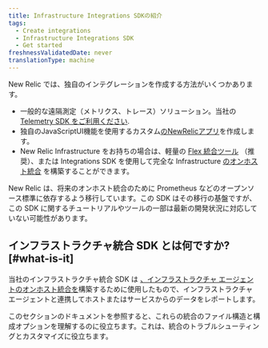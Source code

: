 ```yaml
---
title: Infrastructure Integrations SDKの紹介
tags:
  - Create integrations
  - Infrastructure Integrations SDK
  - Get started
freshnessValidatedDate: never
translationType: machine
---
```


New Relic では、独自のインテグレーションを作成する方法がいくつかあります。

* 一般的な遠隔測定（メトリクス、トレース）ソリューション。当社の [Telemetry SDK をご利用ください](/docs/data-ingest-apis/get-data-new-relic/new-relic-sdks/telemetry-sdks-send-custom-telemetry-data-new-relic).
* 独自のJavaScriptUI機能を使用するカスタム[のNewRelicアプリ](/docs/new-relic-one/use-new-relic-one/build-new-relic-one/new-relic-one-build-your-own-custom-new-relic-one-application)を作成します。
* New Relic Infrastructure をお持ちの場合は、軽量の [Flex 統合ツール](/docs/integrations/host-integrations/host-integrations-list/flex-integration-tool-build-your-own-integration) （推奨）、または Integrations SDK を使用して完全な Infrastructure [のオンホスト統合](/docs/integrations/host-integrations/getting-started/introduction-host-integrations) を構築することができます。

<Callout variant="important">
  New Relic は、将来のオンホスト統合のために Prometheus などのオープンソース標準に依存するよう移行しています。この SDK はその移行の基盤ですが、この SDK に関するチュートリアルやツールの一部は最新の開発状況に対応していない可能性があります。
</Callout>

## インフラストラクチャ統合 SDK とは何ですか? [#what-is-it]

当社のインフラストラクチャ統合 SDK は [、インフラストラクチャ エージェントのオンホスト統合を](/docs/infrastructure/host-integrations/installation/install-infrastructure-host-integrations)構築するために使用したもので、インフラストラクチャ エージェントと連携してホストまたはサービスからのデータをレポートします。

このセクションのドキュメントを参照すると、これらの統合のファイル構造と構成オプションを理解するのに役立ちます。これは、統合のトラブルシューティングとカスタマイズに役立ちます。
